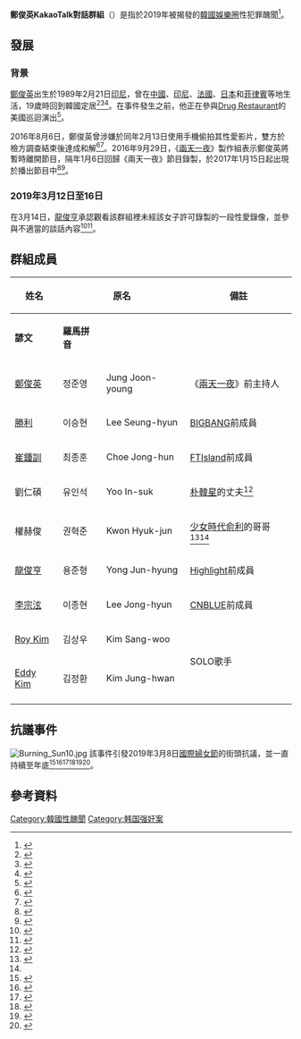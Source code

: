 {{Lead too short|time=2020-12-13T04:59:41+00:00}}
{{Infobox event
| title            = 鄭俊英KakaoTalk對話群組
| image            = {{nowrap|[[File:160312_Jung_Joon-young.jpg|152px]][[File:Choi_Jong-hoon_(cropped).png|152px]]}}
| image_size       = 
| image_upright    = 
| image_alt        = 
| caption          = [[鄭俊英|鄭俊英]]、[[崔鍾訓|崔鍾訓]]
| native_name      = 정준영 카카오톡 채팅방
| native_name_lang = Korea
| english_name     = 
| time             = 
| duration         = 
| date             = 2015年11月– 2016年6月
| venue            =
| location         = {{KOR}}
| coordinates      =
| also_known_as    = 
| type             = 
| theme            = 
| cause            = 
| motive           = 
| target           = 
| first_reporter   = 
| budget           = 
| patron           =
| organisers       = 
| filmed_by        = 
| charges          = 
| convicted        = 
| notes            = 當前事件
}}

'''鄭俊英KakaoTalk對話群組'''（{{lang-ko|'''정준영 카카오톡 채팅방'''}}）是指於2019年被揭發的[[韓國|韓國]][[娛樂圈|娛樂圈]]性犯罪醜聞<ref>{{cite web|last=Borowiec|first=Steven|title=Commentary: BIGBANG’s Seungri’s sex scandal and the end of K-pop’s innocence|url=https://www.channelnewsasia.com/news/commentary/bigbang-seungri-sex-scandal-end-kpop-innocence-jung-joon-young-11354358|date=2019-03-19|work=[[Channel_NewsAsia|Channel NewsAsia]]|accessdate=2019-03-22}}</ref>。

== 發展 ==
=== 背景 ===
[[鄭俊英|鄭俊英]]出生於1989年2月21日[[印尼|印尼]]，曾在[[中國|中國]]、[[印尼|印尼]]、[[法國|法國]]、[[日本|日本]]和[[菲律賓|菲律賓]]等地生活，19歲時回到韓國定居<ref>{{cite web|last=Kim|first=Jin-suk|title=[단독]정준영, 학력으로 인한 군 입대 면제|url=http://isplus.live.joins.com/news/article/article.asp?total_id=20646235|date=2016-09-28|work=[[JoongAng_Ilbo|JoongAng Ilbo]] Daily Sports|language=ko|accessdate=2019-04-07}}</ref><ref>{{cite web|title=1박2일 ‘정준영' 유창한 영어실력…한 살부터 유학생활, "나라도 다양해"|url=http://news.chosun.com/site/data/html_dir/2014/01/13/2014011301154.html|date=2014-01-13|work=[[The_Chosun_Ilbo|The Chosun Ilbo]]|language=ko|accessdate=2019-04-07}}</ref><ref>{{cite web|last=Kim|first=Min-jin|title=Jung Jun-young takes bigger step into China|url=http://kpopherald.koreaherald.com/view.php?ud=201410011814436461993_2&ACE_SEARCH=1|date=2014-10-01|work=[[The_Korea_Herald|Kpop Herald]]|accessdate=2019-04-07}}</ref>。在事件發生之前，他正在參與[[Drug_Restaurant|Drug Restaurant]]的美國巡迴演出<ref>{{cite web|last=Yeo|first=Ye-rim|title=Jung's Drug Restaurant tours U.S.|url=http://koreajoongangdaily.joins.com/news/article/article.aspx?aid=3054199|date=2018-10-13|work=[[Korea_JoongAng_Daily|Korea JoongAng Daily]]|accessdate=2019-04-07}}</ref>。

2016年8月6日，鄭俊英曾涉嫌於同年2月13日使用手機偷拍其性愛影片，雙方於檢方調查結束後達成和解<ref name="chosun">{{cite web|last=Youung|first=Soo-jung|title=Police Seek Arrest of Jung Joon-young in K-Pop Scandal|url=http://english.chosun.com/site/data/html_dir/2019/03/19/2019031901300.html|date=March 19, 2019|work=[[The_Chosun_Ilbo|The Chosun Ilbo]]|accessdate=April 1, 2019}}</ref><ref name="troubled">{{cite web|last=Kang|first=Seung-woo|title=Troubled K-pop stars questioned over sex-related allegations|url=https://www.koreatimes.co.kr/www/nation/2019/03/251_265393.html|date=March 14, 2019|work=[[The_Korea_Times|The Korea Times]]|accessdate=April 2, 2019}}</ref>。2016年9月29日，《[[兩天一夜|兩天一夜]]》製作組表示鄭俊英將暫時離開節目，隔年1月6日回歸《兩天一夜》節目錄製，於2017年1月15日起出現於播出節目中<ref>{{cite web|last=Kim|first=Yu-young|title=Singer Jung Joon-young may return to ‘Two Days, One Night'|url=http://www.koreaherald.com/view.php?ud=20161117000773&ACE_SEARCH=1|date=November 17, 2016|work=[[The_Korea_Herald|The Korea Herald]]|accessdate=April 7, 2019}}</ref><ref name="two days">{{cite web|last=Park|first=Jin-hai|title='2 Days & 1 Night' viewers call for end of show|url=https://www.koreatimes.co.kr/www/art/2019/03/688_265519.html|date=March 17, 2019|work=[[The_Korea_Times|The Korea Times]]|accessdate=November 6, 2019}}</ref>。

=== 2019年3月12日至16日 ===
在3月14日，[[龍俊亨|龍俊亨]]承認觀看該群組裡未經該女子許可錄製的一段性愛錄像，並參與不適當的談話內容<ref name="iwasstupid">{{cite web|last=Hurst|first=Daniel|title='I was stupid': K-pop scandal engulfs third star who admits watching secret sex video|url=https://www.theguardian.com/music/2019/mar/14/i-was-stupid-k-pop-scandal-engulfs-third-star-who-admits-watching-secret-sex-video|date=March 14, 2019|work=[[The_Guardian|The Guardian]]|accessdate=March 20, 2019|archive-date=2019-03-14|archive-url=https://web.archive.org/web/20190314083840/https://www.theguardian.com/music/2019/mar/14/i-was-stupid-k-pop-scandal-engulfs-third-star-who-admits-watching-secret-sex-video|dead-url=no}}</ref><ref>{{Cite web|date=2019-04-04|title=[종합] 로이킴, 결국 음란물 유포 피의자 전환-강인·용준형·이종현 등 참고인|url=https://www.chosun.com/site/data/html_dir/2019/04/04/2019040401174.html|url-status=live|access-date=2021-04-19|website=The Chosun Ilbo|language=ko}}</ref>。

== 群組成員 ==
{{multiple image
 |align     = right
 |perrow = 3
 |total_width = 300
 |image1    = 181001 승리 01.png
 |caption1  = [[勝利_(歌手)|勝利]]
 |image2    = 160312 Jung Joon-young cropped.jpg
 |caption2  = [[鄭俊英|鄭俊英]]
 |image3    = Choi Jong-hoon (cropped).png
 |caption3  = [[崔鍾訓|崔鍾訓]]
 |image4    = Lee Jong-hyun at MOKO, Mong Kok, HK (3).jpg
 |caption4  = [[李宗泫|李宗泫]]
 |image5    = 141211 김예림&에디킴 더쇼 in 코엑스 야외무대 (에디킴).jpg
 |caption5  = [[Eddy_Kim|Eddy Kim]]  }}

{| class="wikitable" style="text-align:center;"
! rowspan="2" |姓名
! colspan="2" |原名
! rowspan="2" |備註
! rowspan="2" |結果
|-
!'''諺文'''
!'''羅馬拼音'''
|-
|[[鄭俊英|鄭俊英]]
|정준영
|Jung Joon-young
|《[[兩天一夜|兩天一夜]]》前主持人
| 已拘留並起訴<BR/>判有期徒刑6年
|-
|[[勝利_(歌手)|勝利]]
|이승현
|Lee Seung-hyun
|[[BIGBANG|BIGBANG]]前成員
|
|-
|[[崔鍾訓|崔鍾訓]]
|최종훈
|Choe Jong-hun
|[[FTIsland|FTIsland]]前成員
| 已拘留並起訴<BR/>判有期徒刑5年
|-
|劉仁碩
|유인석
|Yoo In-suk
|[[朴韓星|朴韓星]]的丈夫<ref name = A1534090>{{Cite web|title=勝利再爆輸出小姐到日本賣淫　朴寒星老公供出警察總長身分|publisher=蘋果日報|url=https://tw.appledaily.com/new/realtime/20190315/1534090/|date=2019-03-15|author=陳薇安|accessdate=2019-03-18|language=zh-hant}}</ref>
|
|-
|權赫俊
|권혁준
|Kwon Hyuk-jun
|[[少女時代|少女時代]][[俞利|俞利]]的哥哥<ref>{{Cite web|title=崔鍾訓狠遭打臉！酒駕行賄警方價碼曝光|publisher=東森新聞|url=https://news.ebc.net.tw/News/Article/156593|date=2019-03-17|author=許珮瑜|accessdate=2019-03-29|language=zh-hant|archive-url=https://web.archive.org/web/20190329134706/https://news.ebc.net.tw/News/Article/156593|archive-date=2019-03-29|dead-url=no}}</ref><ref name = A1534090/>
|已拘留<BR/>判有期徒刑4年
|-
|[[龍俊亨|龍俊亨]]
|용준형
|Yong Jun-hyung
|[[Highlight_(韓國組合)|Highlight]]前成員
|rowspan="4"| 不起訴<ref>{{Cite web|title=《鬼怪》夯曲主唱涉散布色情照　不在問題群組獲緩起訴處分|publisher=蘋果日報|url=https://tw.appledaily.com/entertainment/20200307/MOLNXGTUUSHJRUL54POGBHAQYU/|date=2020-03-07|author=陳薇安|accessdate=2020-12-13|language=zh-hant}}</ref><ref>{{Cite web|title=Roy Kim被鄭俊英拖垮1年後 自願以「海軍陸戰隊」入伍！|publisher=ETtoday新聞雲|url=https://star.ettoday.net/news/1711524|date=2020-05-11|author=黃庠棻|accessdate=2020-12-13|language=zh-hant}}</ref>
|-
|[[李宗泫|李宗泫]]
|이종현
|Lee Jong-hyun
|[[CNBLUE|CNBLUE]]前成員
|-
|[[Roy_Kim|Roy Kim]]
|김상우
|Kim Sang-woo
|rowspan="2" |SOLO歌手
|-
|[[Eddy_Kim|Eddy Kim]]
|김정환
|Kim Jung-hwan
|-
|}

== 抗議事件 ==
[[File:Burning_Sun10.jpg|thumb]]
該事件引發2019年3月8日[[國際婦女節|國際婦女節]]的街頭抗議，並一直持續至年底<ref>{{cite web|last=Sam Kim and Jihye Lee|title=The Sex Scandal Engulfing K-Pop|url=https://www.bloomberg.com/news/articles/2019-03-15/sex-scandal-engulfs-k-pop-tarnishing-industry-s-image|date=2019-03-15|work=[[Bloomberg_News|Bloomberg News]]|accessdate=2019-03-20}}</ref><ref>{{cite web|last=Lee|first=Suh-yoon|title='Not again,' women's groups say after Burning Sun probe fails to bring justice|url=http://www.koreatimes.co.kr/www/nation/2019/05/251_269045.html|date=2019-05-17|work=[[The_Korea_Times|The Korea Times]]|accessdate=2019-04-04}}</ref><ref>{{cite web|last=Kim|first=Duk-hyun|title=승리, 성매매 혐의만 인정…주말 '버닝썬 수사' 규탄 집회|url=https://news.sbs.co.kr/news/endPage.do?news_id=N1005272847|date=2019-05-20|work=[[Seoul_Broadcasting_System|SBS]]|language=ko|accessdate=2019-05-24}}</ref><ref>{{cite web|title=승리, 성매매 혐의만 인정…주말 '버닝썬 수사' 규탄 집회|url=http://m.news.zum.com/articles/52568240|date=2019-05-20|work=Zum News|language=ko|accessdate=2019-05-24}}</ref><ref>{{cite web|last=Han|first=Young-hye|title=버닝썬 규탄 시위…"강간문화 척결·남성 권력자 믿을 수 없다"|url=https://news.joins.com/article/23479380|date=2019-05-25|work=[[JoongAng_Ilbo|JoongAng Ilbo]]|language=ko|accessdate=2019-05-26}}</ref><ref>{{cite web|last=Kim|first=Dong-wook|title=시민단체 "증언자 윤지오에만 편파수사, 민갑룡 경찰청장 물러나라"|url=https://www.hankookilbo.com/News/Read/201911061403097588|date=2019-11-06|work=[[Hankook_Ilbo|Hankook Ilbo]]|language=ko|accessdate=2019-11-06}}</ref>。

== 參考資料 ==
{{Reflist|30em}}

[[Category:韓國性醜聞|Category:韓國性醜聞]]
[[Category:韩国强奸案|Category:韩国强奸案]]